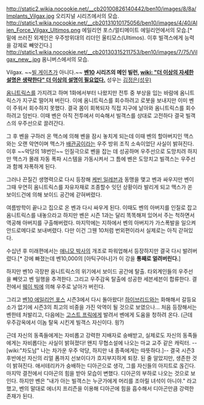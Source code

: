 http://static2.wikia.nocookie.net/__cb20100826140442/ben10/images/8/8a/Implants_Vilgax.jpg
오리지널 시리즈에서의 모습.
http://static1.wikia.nocookie.net/__cb20131010175056/ben10/images/4/40/Alien_Force_Vilgax_Ultimos.png
에일리언 포스/얼티메이트 에일리언에서의 모습.[* 밑에 쓰러진 외계인은 우주방위대의 리더인 울티모스(Ultimos). 이후 빌객스에게 능력을 강제로 빼앗긴다.]
http://static1.wikia.nocookie.net/__cb20130315211753/ben10/images/7/75/Vilgax_new_.jpg
옴니버스에서의 모습. 

Vilgax. ~~[[빌 게이츠]]가 아니다.~~
'''[[벤10]] 시리즈의 메인 빌런, [[wiki: "더 이상의 자세한 설명은 생략한다" 더 이상의 설명이 필요없다.]]''' 성우는 [[김정은(성우)]]

[[옴니트릭스]]를 가지려고 하며 1화에서부터 나왔지만 전투 중 부상을 입는 바람에 옴니트릭스가 지구로 떨어져 버린다. 이에 옴니트릭스를 회수하려고 로봇을 보내지만 이미 벤이 주워서 회수하지 못했다. 결국 몸이 회복되자 직접 지구에 날아와 옴니트릭스를 회수하려고 덤빈다. 이때 벤은 아직 전투에서 미숙해서 빌객스를 상대로 고전하다 결국 빌객스의 우주선으로 끌려간다.

그 후 벤을 구하러 온 맥스에 의해 벤을 잠시 놓치게 되는데 이때 벤의 할아버지인 맥스와는 오랜 악연이며 맥스가 [[배관공]]이라는 우주 방위 조직 소속이었단 사실이 밝혀진다. 이후 ~~악당의 18번인~~ 인질극으로 벤을 잡는 데 성공하며 우주선으로 도망치려 하지만 맥스가 몰래 자동 폭파 시스템을 가동시켜서 그 틈에 벤은 도망치고 빌객스는 우주선과 함께 자폭하게 된다.

그러나 끈질긴 생명력으로 다시 등장해 [[케빈 일레븐]]과 동맹을 맺고 벤과 싸우지만 벤이 그때 우연히 옴니트릭스를 자유자재로 조종할수 잇던 상황이라 발리게 되고 맥스가 쏜 보이드건에 의해 보이드 공간에 갇혀버렸다.

여름방학이 끝나고 집으로 온 벤과 다시 싸우게 된다. 이때도 벤의 아버지를 인질로 잡고 옴니트릭스를 내놓으라고 하지만 벤은 시즌 1과는 달리 똑똑해져 있어서 주는 척하면서 역공해 아버지를 구출해버렸다. 마지막에는 지하에서 벤의 아버지가 가스폭발을 일으켜 안드로메다로 보내버렸다. 다만 이건 그웬 10처럼 번외편이라서 실제로는 아직 갇혀있다.

수십년 후 미래편에서는 [[애니모 박사]]의 개조로 파워업해서 등장하지만 결국 다시 발려버렸다.[* 강에 빠졌는데 벤10,000의 [아틱구아나]가 이 강을 '''통째로 얼려버린다.''']

하지만 벤10 극장판 옴니트릭스의 위기에서 보이드 공간에 탈출. 타외계인들의 우주선을 빼앗고 벤 일행을 추격한다. 그리고 우주감옥 탈출에 성공한 세븐세븐이 합류한다. 결전에서 [[웨이 빅]]에 의해 우주로 날아가 버린다.

그리고 [[벤10 에일리언 포스]] 시즌3에서 다시 돌아왔다! [[하이브리드]]와는 화해해서 갈등요소가 없기에 시즌3의 최고의 비중을 가진 악역이 될 것으로 보였으나...
처음 등장해서는 벤한테 처발리고, 다음에는 [[고스트 프릭]]에게 발려서 벤에게 도움을 청하려 온다. (근데 우주감옥에서 이놈 탈옥 시킨게 빌객스 자신이다. 읭?)

근데 자신의 동족들에게는 자비롭고 강력한 지배자로 숭배받고, 실제로도 자신의 동족들에게는 자비롭다는 사실이 밝혀졌다! 왠지 무협소설에 나오는 마교 교주 같은 캐릭터. --[wiki:"차도남" 나는 차가운 우주 악당, 하지만 내 종족에게는 따뜻하다.]--
결국 시즌3 후반에선 자신의 리얼 폼까지 선보이다가 흐지부지하게 퇴장.
된 줄 알았지만, 생존한 것이 밝혀진다. 애서테리카가 숭배하는 디아곤으로 생각, 그를 자신들의 아지트로 옪긴다.
마지막 결전에서 디아곤의 힘을 받아 모습이 변했다. 디아곤의 부하로 나오는 것으로 보인다. 하지만 벤은 "내가 아는 빌객스는 누군가에게 머리를 조아릴 녀석이 아니야." 라고 했고, 벤의 말대로 에너지 프리즌을 이용해 디아곤에 힘을 흡수해서 디아곤만큼 강력한 존재가 된다.
